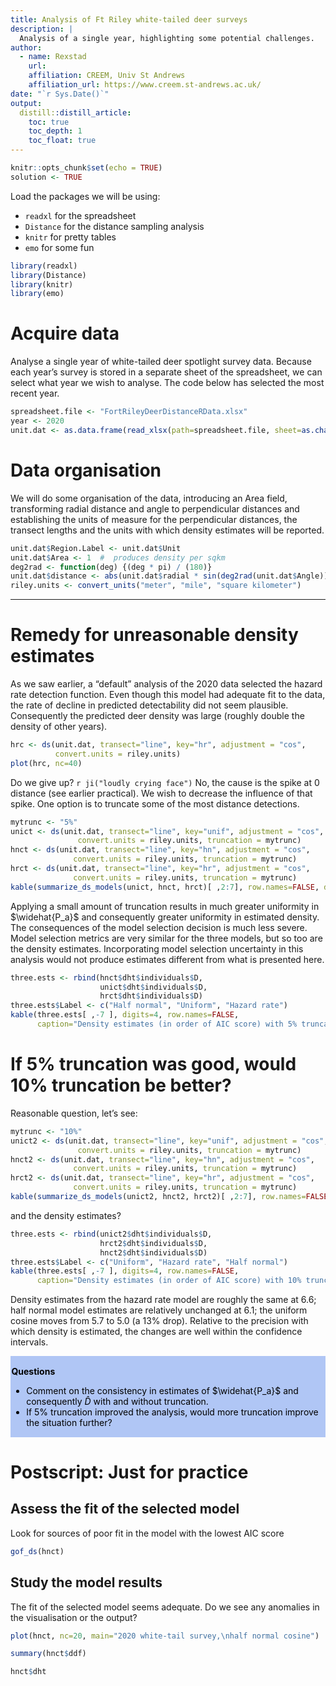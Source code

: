 ```yaml
---
title: Analysis of Ft Riley white-tailed deer surveys
description: |
  Analysis of a single year, highlighting some potential challenges.
author:
  - name: Rexstad
    url: 
    affiliation: CREEM, Univ St Andrews
    affiliation_url: https://www.creem.st-andrews.ac.uk/
date: "`r Sys.Date()`"
output: 
  distill::distill_article:
    toc: true
    toc_depth: 1
    toc_float: true
---
```


```r
knitr::opts_chunk$set(echo = TRUE)
solution <- TRUE
```

Load the packages we will be using:

- `readxl` for the spreadsheet
- `Distance` for the distance sampling analysis
- `knitr` for pretty tables
- `emo` for some fun

```r
library(readxl)
library(Distance)
library(knitr)
library(emo)
```

# Acquire data

Analyse a single year of white-tailed deer spotlight survey data.  Because each year's survey is stored in a separate sheet of the spreadsheet, we can select what year we wish to analyse.  The code below has selected the most recent year.

```r
spreadsheet.file <- "FortRileyDeerDistanceRData.xlsx"
year <- 2020
unit.dat <- as.data.frame(read_xlsx(path=spreadsheet.file, sheet=as.character(year)))
```

#  Data organisation

We will do some organisation of the data, introducing an Area field, transforming radial distance and angle to perpendicular distances and establishing the units of measure for the perpendicular distances, the transect lengths and the units with which density estimates will be reported.

```r
unit.dat$Region.Label <- unit.dat$Unit
unit.dat$Area <- 1  #  produces density per sqkm
deg2rad <- function(deg) {(deg * pi) / (180)}
unit.dat$distance <- abs(unit.dat$radial * sin(deg2rad(unit.dat$Angle)))
riley.units <- convert_units("meter", "mile", "square kilometer")
```

---

# Remedy for unreasonable density estimates

As we saw earlier, a "default" analysis of the 2020 data selected the hazard rate detection function.  Even though this model had adequate fit to the data, the rate of decline in predicted detectability did not seem plausible.  Consequently the predicted deer density was large (roughly double the density of other years).

<aside>
```r
hrc <- ds(unit.dat, transect="line", key="hr", adjustment = "cos", 
          convert.units = riley.units)
plot(hrc, nc=40)
```

</aside>

Do we give up? `r ji("loudly crying face")`  No, the cause is the spike at 0 distance (see earlier practical).  We wish to decrease the influence of that spike.  One option is to truncate some of the most distance detections.

```r
mytrunc <- "5%"
unict <- ds(unit.dat, transect="line", key="unif", adjustment = "cos", 
               convert.units = riley.units, truncation = mytrunc)
hnct <- ds(unit.dat, transect="line", key="hn", adjustment = "cos", 
              convert.units = riley.units, truncation = mytrunc)
hrct <- ds(unit.dat, transect="line", key="hr", adjustment = "cos", 
              convert.units = riley.units, truncation = mytrunc)
kable(summarize_ds_models(unict, hnct, hrct)[ ,2:7], row.names=FALSE, digits=4)
```



Applying a small amount of truncation results in much greater uniformity in $\widehat{P_a}$ and consequently greater uniformity in estimated density.  The consequences of the model selection decision is much less severe.  Model selection metrics are very similar for the three models, but so too are the density estimates.  Incorporating model selection uncertainty in this analysis would not produce estimates different from what is presented here.

```r
three.ests <- rbind(hnct$dht$individuals$D,
                    unict$dht$individuals$D,
                    hrct$dht$individuals$D)
three.ests$Label <- c("Half normal", "Uniform", "Hazard rate")
kable(three.ests[ ,-7 ], digits=4, row.names=FALSE, 
      caption="Density estimates (in order of AIC score) with 5% truncation.")
```


# If 5% truncation was good, would 10% truncation be better?

Reasonable question, let's see:

```r
mytrunc <- "10%"
unict2 <- ds(unit.dat, transect="line", key="unif", adjustment = "cos", 
               convert.units = riley.units, truncation = mytrunc)
hnct2 <- ds(unit.dat, transect="line", key="hn", adjustment = "cos", 
              convert.units = riley.units, truncation = mytrunc)
hrct2 <- ds(unit.dat, transect="line", key="hr", adjustment = "cos", 
              convert.units = riley.units, truncation = mytrunc)
kable(summarize_ds_models(unict2, hnct2, hrct2)[ ,2:7], row.names=FALSE, digits=4)
```

and the density estimates?

```r
three.ests <- rbind(unict2$dht$individuals$D,
                    hrct2$dht$individuals$D,
                    hnct2$dht$individuals$D)
three.ests$Label <- c("Uniform", "Hazard rate", "Half normal")
kable(three.ests[ ,-7 ], digits=4, row.names=FALSE, 
      caption="Density estimates (in order of AIC score) with 10% truncation.")
```

Density estimates from the hazard rate model are roughly the same at 6.6; half normal model estimates are relatively unchanged at 6.1; the uniform cosine moves from 5.7 to 5.0 (a 13% drop).  Relative to the precision with which density is estimated, the changes are well within the confidence intervals.

<div class="warning" style='padding:0.1em; background-color:#b0c6f5; color:#000000'>
<span>
<p style='margin-top:1em; text-align:left'>
<b>Questions</b></p>
<p style='margin-left:1em;'>
<ul>
<li>Comment on the consistency in estimates of $\widehat{P_a}$ and consequently $\hat{D}$ with and without truncation.
<li>If 5% truncation improved the analysis, would more truncation improve the situation further?
</ul>
</p>
</span>
</div>

# Postscript: Just for practice

## Assess the fit of the selected model

Look for sources of poor fit in the model with the lowest AIC score

```r
gof_ds(hnct)
```

## Study the model results 

The fit of the selected model seems adequate.  Do we see any anomalies in the visualisation or the output?

```r
plot(hnct, nc=20, main="2020 white-tail survey,\nhalf normal cosine")
```

```r
summary(hnct$ddf)
```

```r
hnct$dht
```
